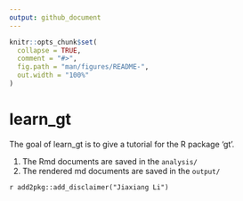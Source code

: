 ```yaml
---
output: github_document
---
```


<!-- README.md is generated from README.Rmd. Please edit that file -->

```r
knitr::opts_chunk$set(
  collapse = TRUE,
  comment = "#>",
  fig.path = "man/figures/README-",
  out.width = "100%"
)
```

# learn_gt

<!-- badges: start -->
<!-- badges: end -->

The goal of learn_gt is to give a tutorial for the R package 'gt'.

1. The Rmd documents are saved in the `analysis/`
1. The rendered md documents are saved in the `output/`


`r add2pkg::add_disclaimer("Jiaxiang Li")`
